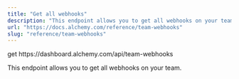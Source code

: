 ```yaml
---
title: "Get all webhooks"
description: "This endpoint allows you to get all webhooks on your team."
url: "https://docs.alchemy.com/reference/team-webhooks"
slug: "reference/team-webhooks"
---
```


get https\://dashboard.alchemy.com/api/team-webhooks

This endpoint allows you to get all webhooks on your team.
